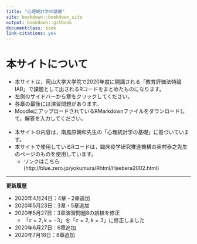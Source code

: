 ```yaml
--- 
title: "心理統計学の基礎"
site: bookdown::bookdown_site
output: bookdown::gitbook
documentclass: book
link-citations: yes
---
```


# 本サイトについて {-}  

- 本サイトは，岡山大学大学院で2020年度に開講される「教育評価法特論IAB」で課題として出されるRコードをまとめたものになります。  
- 左側のサイドバーから章をクリックしてください。  
- 各章の最後には演習問題があります。  
- MoodleにアップロードされているRMarkdownファイルをダウンロードして，解答を入力してください。  
<br>
- 本サイトの内容は，南風原朝和先生の「心理統計学の基礎」に基づいています。  
- 本サイトで使用しているRコードは，臨床疫学研究推進機構の奥村泰之先生のページのものを使用しています。  
  - リンクはこちら(http://blue.zero.jp/yokumura/Rhtml/Haebera2002.html)  

---
**更新履歴**  

- 2020年4月24日：4章・2章追加  
- 2020年5月23日：3章・5章追加  
- 2020年5月27日：3章演習問題8の誤植を修正  
  - 「$c = 2, k = -3$」を「$c = 2, k = 3$」に修正しました  
- 2020年6月27日：6章追加 
- 2020年7月18日：8章追加  


  




